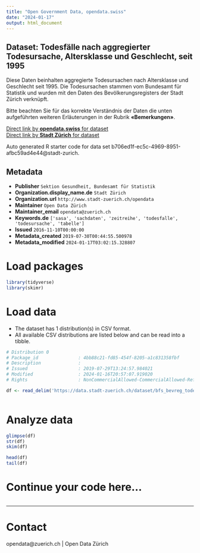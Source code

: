 ```yaml
---
title: "Open Government Data, opendata.swiss"
date: "2024-01-17"
output: html_document
---
```


## Dataset: Todesfälle nach aggregierter Todesursache, Altersklasse und Geschlecht, seit 1995

Diese Daten beinhalten aggregierte Todesursachen nach Altersklasse und Geschlecht seit 1995. Die Todesursachen stammen vom Bundesamt für Statistik und wurden mit den Daten des Bevölkerungsregisters der Stadt Zürich verknüpft.

Bitte beachten Sie für das korrekte Verständnis der Daten die unten aufgeführten weiteren Erläuterungen in der Rubrik **«Bemerkungen»**.


[Direct link by **opendata.swiss** for dataset](https://opendata.swiss/de/dataset/todesfalle-nach-aggregierter-todesursache-altersklasse-und-geschlecht-seit-19952)<br>
[Direct link by **Stadt Zürich** for dataset](https://data.stadt-zuerich.ch/dataset/bfs_bevreg_todesursache-aggregiert_alter_geschlecht_seit1995_od3120)

Auto generated R starter code for data set b706ed1f-ec5c-4969-8951-afbc59ad4e44@stadt-zurich.

## Metadata

- **Publisher** `Sektion Gesundheit, Bundesamt für Statistik`
- **Organization.display_name.de** `Stadt Zürich`
- **Organization.url** `http://www.stadt-zuerich.ch/opendata`
- **Maintainer** `Open Data Zürich`
- **Maintainer_email** `opendata@zuerich.ch`
- **Keywords.de** `['sasa', 'sachdaten', 'zeitreihe', 'todesfalle', 'todesursache', 'tabelle']`
- **Issued** `2016-11-10T00:00:00`
- **Metadata_created** `2019-07-30T00:44:55.500978`
- **Metadata_modified** `2024-01-17T03:02:15.328807`


# Load packages

```r

library(tidyverse)
library(skimr)

```

# Load data

-   The dataset has 1 distribution(s) in CSV format.
-   All available CSV distributions are listed below and can be read into a tibble.

```r

# Distribution 0
# Package_id               : 4bb88c21-fd85-454f-8205-a1c831358fbf
# Description              : 
# Issued                   : 2019-07-29T13:24:57.984021
# Modified                 : 2024-01-16T20:57:07.919020
# Rights                   : NonCommercialAllowed-CommercialAllowed-ReferenceNotRequired

df <- read_delim('https://data.stadt-zuerich.ch/dataset/bfs_bevreg_todesursache-aggregiert_alter_geschlecht_seit1995_od3120/download/BEV312OD3120.csv')



```

# Analyze data

```r

glimpse(df)
str(df)
skim(df)

head(df)
tail(df)

```

# Continue your code here...

```r

```

------------------------------------------------------------------------

# Contact

opendata@zuerich.ch | Open Data Zürich
